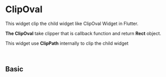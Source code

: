 
<Meta of={Stories} />

# ClipOval

This widget clip the child widget like ClipOval Widget in Flutter.

<b>The ClipOval</b> take clipper that is callback function and return <b>Rect</b> object.

This widget use <b>ClipPath</b> internally to clip the child widget

<br />

## Basic

<div style={{color: 'white'}}>
  <Story of={Stories.Basic} />
</div>